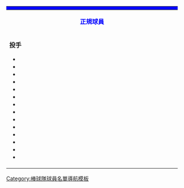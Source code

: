 {| class="toccolours" style="font-size: 95%;"
|-
! colspan="10" style="background-color:#0000ff; color: #ffffff; text-align: center;"| {{Tnavbar-header|'''[[崇越隼鷹棒球隊]]現役成員'''|崇越隼鷹棒球隊現役成員|plain=1}}
|-
| colspan="6" style="background-color#ffffff; color: #0000ff; text-align: center;" width="440"| '''正規球員'''
| colspan="2" style="background-color#ffffff; color: #0000ff; text-align: center;" width="215"| '''教練'''
| colspan="2" style="background-color#ffffff; color: #0000ff; text-align: center;" width="155"| '''其他'''
|-
| valign="top" | 
'''投手'''
*{{player|11|ROC|[[蘇哲民]]}}
*{{player|12|ROC|[[林志穎 (棒球選手)|林志穎]]}}
*{{player|13|JPN|[[那珂大心]]}}
*{{player|14|USA|[[Elvin Liriano]]}}
*{{player|16|ROC|[[葉謦瑋]]}}
*{{player|18|ROC|[[鄭智鴻]]}}
*{{player|19|ROC|[[林瑋滐]]}}
*{{player|25|ROC|[[蔡易廷]]}}
*{{player|35|ROC|[[黃勝雄_(棒球運動員)|黃勝雄]]}}
*{{player|39|JPN|[[高塩將樹]]}}
*{{player|41|ROC|[[何少鏞]]}}
*{{player|66|ROC|[[鄭文豪]]}}
*{{player|88|ROC|[[許吉仁]]}}
*{{player|97|ROC|[[潘庭豐]]}}

| width="px" | 
| valign="top" |

'''捕手'''
*{{player|&nbsp;7&nbsp;|ROC|[[曾俊龍]]}}
*{{player|23|ROC|[[陽忠辰]]}}
*{{player|32|ROC|[[凃佳鴻]]}}


'''內野手'''
*{{player|&nbsp;1&nbsp;|ROC|[[姜建銘]]}}
*{{player|&nbsp;2&nbsp;|ROC|[[馮子峻]]}}
*{{player|&nbsp;3&nbsp;|ROC|[[王仁豪]]}}
*{{player|&nbsp;9&nbsp;|ROC|[[潘宏翔]]}}
*{{player|27|ROC|[[王薪權]]}}
*{{player|69|ROC|[[林志祥]]}}



| width="px" | 
| valign="top" | 

'''外野手'''
*{{player|10|ROC|[[黃義坤]]}}
*{{player|33|ROC|[[蔡維凡]]}}
*{{player|61|ROC|[[陳皓禎]]}}
*{{player|63|ROC|[[森育彬]]}}

| width="px" |
| valign="top" |

'''總教練'''
*{{player|98|ROC|[[吳思賢]]}}
'''教練團'''
*{{player|81|ROC|[[李金龍 (棒球運動員)|李金龍]]}}（投手教練）
*{{player|96|ROC|[[羅國璋]]}}（守備教練）
|}<noinclude>
[[Category:棒球隊球員名單導航模板]]
</noinclude>